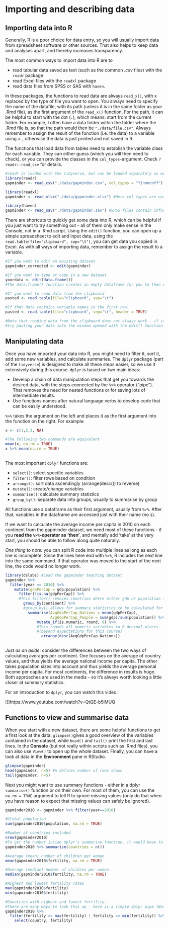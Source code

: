 # Importing and describing data

## Importing data into R

Generally, R is a poor choice for data entry, so you will usually import data from spreadsheet software or other sources. That also helps to keep data and analyses apart, and thereby increases transparency.

The most common ways to import data into R are to 

* read tabular data saved as text (such as the common *.csv* files) with the `readr` package
* read Excel files with the `readxl` package 
* read data files from SPSS or SAS with `haven`. 

In these packages, the functions to read data are always `read_x()`, with x replaced by the type of file you want to open. You always need to specify the name of the datafile, with its path (unless it is in the same folder as your .Rmd file), as the first argument of the `read_x()` function. For the path, it can be helpful to start with the dot (`.`), which means: start from the current folder. For example, I often have a data folder within the folder where the .Rmd file is, so that the path would then be `"./data/file.csv"`. Always remember to assign the result of the function (i.e. the data) to a variable using `<-`, otherwise the data is just printed and not saved in R.

The functions that load data from tables need to establish the variable class for each variable. They can either guess (which you will then need to check), or you can provide the classes in the `col_types`-argument. Check `?readr::read_csv` for details. 

```r
#readr is loaded with the tidyverse, but can be loaded separately as well if you don't need the other packages
library(readr)
gapminder <- read_csv("./data/gapminder.csv", col_types = "finnnnnff")

library(readxl)
gapminder <- read_xlsx("./data/gapminder.xlsx") #Here col_types are not defined so that R will guess and print out the results - make sure to check whether the classes are what you would expect

library(haven)
gapminder <- read_sav("./data/gapminder.sav") #SPSS files contain information on the class of each variable, so that col_types do not need to be defined
```

There are shortcuts to quickly get some data into R, which can be helpful if you just want to try something out - all of them only make sense in the Console, not in a .Rmd script. Using the `edit()` function, you can open up a simple spreadsheet to edit and input data, using the `read.table(file="clipboard", sep="\t")`, you can get data you copied in Excel. As with all ways of importing data, remember to assign the result to a variable.


```r
#If you want to edit an existing dataset
gapminder_corrected <- edit(gapminder)

#If you want to type or copy in a new dataset
yourdata <- edit(data.frame())
#The data.frame() function creates an empty dataframe for you to then edit

#If you want to read data from the clipboard
pasted <- read.table(file="clipboard", sep="\t")

#If that data contains variable names in the first row:
pasted <- read.table(file="clipboard", sep="\t", header = TRUE)

#Note that reading data from the clipboard does not always work - if it doesn't, 
#try pasting your data into the window opened with the edit() function

```

## Manipulating data

Once you have imported your data into R, you might need to filter it, sort it, add some new variables, and calculate summaries. The `dplyr` package (part of the `tidyverse`) is designed to make all these steps easier, so we use it extensively during this course. `dplyr` is based on two main ideas: 

* Develop a chain of data manipulation steps that get you towards the desired data, with the steps connected by the `%>%` operator ("pipe"). That removes the need for nested functions or for saving lots of intermediate results.
* Use functions names after natural language verbs to develop code that can be easily understood.

`%>%` takes the argument on the left and places it as the first argument into the function on the right. For example:

```r
x <- c(1,2,3, NA)

#The following two commands are equivalent
mean(x, na.rm = TRUE)
x %>% mean(na.rm = TRUE)
  
```

The most important `dplyr` functions are:

* `select()`: select specific variables
* `filter()`: filter rows based on condition
* `arrange()`: sort data ascendingly (arrange(desc()) to reverse)
* `mutate()`: create/change variables
* `summarise()`: calculate summary statistics
* `group_by()`: separate data into groups, usually to summarise by group

All functions use a dataframe as their first argument, usually from `%>%`. After that, variables in the dataframe are accessed just with their name (no `$`).

If we want to calculate the average income per capita in 2010 on each continent from the gapminder dataset, we need most of these functions - if you **read the `%>%`-operator as 'then'**, and mentally add 'take' at the very start, you should be able to follow along quite naturally. 

*One thing to note:* you can split R code into multiple lines as long as each line is incomplete. Since the lines here end with `%>%`, R includes the next line into the same command. If that operator was moved to the start of the next line, the code would no longer work.

```r
library(dslabs) #Load the gapminder teaching dataset
gapminder %>% 
  filter(year == 2010) %>%
    mutate(gdpPerCap = gdp/population) %>%
      filter(!is.na(gdpPerCap)) %>% 
      #This filter() removes countries where either gdp or population is missing
        group_by(continent) %>% 
        #group_by() allows for summary statistics to be calculated for each continent separately
          summarise(AvgGdpPerCap_Nations = mean(gdpPerCap), 
                    AvgGdpPerCap_People = sum(gdp)/sum(population)) %>%
              mutate_if(is.numeric, round, 0) %>% 
              #This rounds all numeric variables to 0 decimal places 
              #(beyond expectations for this course)    
                arrange(desc(AvgGdpPerCap_Nations))
  
```

*Just as an aside:* consider the differences between the two ways of calculating averages per continent. One focuses on the average of country values, and thus yields the average national income per capita. The other takes population sizes into account and thus yields the average personal income per capita. For most continents, the difference in results is huge. Both approaches are used in the media - so it's always worth looking a little closer at summary statistics.

For an introduction to `dplyr`, you can watch this video:

![]https://www.youtube.com/watch?v=QtQE-b5iMUQ

## Functions to view and summarise data

When you start with a new dataset, there are some helpful functions to get a first look at the data: `glimpse()`gives a good overview of the variables contained in the dataset, while `head()` and `tail()` print the first and last lines. In the **Console** (but not really within scripts such as .Rmd files), you can also use `View()` to open up the whole dataset. Finally, you can have a look at data in the **Environment** pane in RStudio.

```r
glimpse(gapminder)
head(gapminder, n=5) #n defines number of rows shown
tail(gapminder, n=5)
```

Next you might want to use summary functions - either in a dplyr `summarise()` function or on their own. For most of them, you can use the `na.rm = TRUE` argument to tell R to ignore missing values (only do that when you have reason to expect that missing values can safely be ignored).

```r
gapminder2010 <- gapminder %>% filter(year==2010)

#Global population
sum(gapminder2010$population, na.rm = TRUE)

#Number of countries included
nrow(gapminder2010)
#To get the number inside dplyr's summarise function, it would have to be
gapminder2010 %>% summarise(countries = n())

#Average (mean) number of children per woman
mean(gapminder2010$fertility, na.rm = TRUE)

#Average (median) number of children per woman
median(gapminder2010$fertility, na.rm = TRUE)

#Highest and lowest fertility rates
max(gapminder2010$fertility)
min(gapminder2010$fertility)

#Countries with highest and lowest fertility.
#There are many ways to look this up - here is a simple dplyr pipe (Note that | means 'or' in the context of logical comparisons and == is needed to test for equality because = just assigns a value)
gapminder2010 %>% 
  filter(fertility == max(fertility) | fertility == min(fertility)) %>% 
    select(country, fertility)
```
